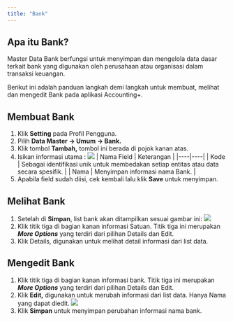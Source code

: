 ```yaml
---
title: "Bank"
---
```


## Apa itu Bank?

Master Data Bank berfungsi untuk menyimpan dan mengelola data dasar terkait bank yang digunakan oleh perusahaan atau organisasi dalam transaksi keuangan.

Berikut ini adalah panduan langkah demi langkah untuk membuat, melihat dan mengedit Bank pada aplikasi Accounting+.

## Membuat Bank

1. Klik **Setting** pada Profil Pengguna.
2. Pilih **Data Master → Umum → Bank.**
3. Klik tombol **Tambah,** tombol ini berada di pojok kanan atas. 
4. Isikan informasi utama :
    <Frame>
        <img src="/images/tambah-bank.png" />
    </Frame>
    | Nama Field | Keterangan |
    |----|----|
    | Kode | Sebagai identifikasi unik untuk membedakan setiap entitas atau data secara spesifik. |
    | Nama | Menyimpan informasi nama Bank. |
5. Apabila field sudah diisi, cek kembali lalu klik **Save** untuk menyimpan.

## Melihat Bank

1. Setelah di **Simpan**, list bank akan ditampilkan sesuai gambar ini:
    <Frame>
        <img src="/images/list-bank.png" />
    </Frame>
2. Klik titik tiga di bagian kanan informasi Satuan. Titik tiga ini merupakan ***More Options*** yang terdiri dari pilihan Details dan Edit. 
3. Klik Details, digunakan untuk melihat detail informasi dari list data.

## Mengedit Bank

1. Klik titik tiga di bagian kanan informasi bank. Titik tiga ini merupakan ***More Options*** yang terdiri dari pilihan Details dan Edit. 
2. Klik **Edit,** digunakan untuk merubah informasi dari list data. Hanya Nama yang dapat diedit.
    <Frame>
        <img src="/images/edit-bank.png" />
    </Frame>
3. Klik **Simpan** untuk menyimpan perubahan informasi nama bank.